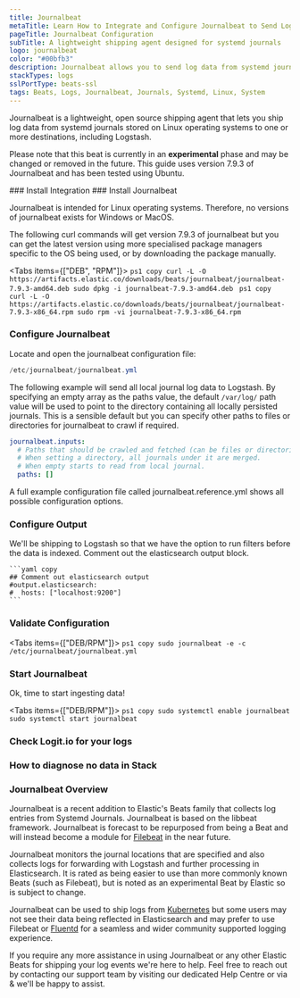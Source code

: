 ```yaml
---
title: Journalbeat
metaTitle: Learn How to Integrate and Configure Journalbeat to Send Logs
pageTitle: Journalbeat Configuration
subTitle: A lightweight shipping agent designed for systemd journals
logo: journalbeat
color: "#00bfb3"
description: Journalbeat allows you to send log data from systemd journals stored on Linux operating systems to your ELK stacks.  
stackTypes: logs
sslPortType: beats-ssl
tags: Beats, Logs, Journalbeat, Journals, Systemd, Linux, System
---
```


Journalbeat is a lightweight, open source shipping agent that lets you ship log data from systemd journals stored on Linux operating systems to one or more destinations, including Logstash.

Please note that this beat is currently in an **experimental** phase and may be changed or removed in the future. This guide uses version 7.9.3 of Journalbeat and has been tested using Ubuntu.

<Steps>
  ### Install Integration
  <InstallIntegration/>
  ### Install Journalbeat

  Journalbeat is intended for Linux operating systems. Therefore, no versions of journalbeat exists for Windows or MacOS.

  The following curl commands will get version 7.9.3 of journalbeat but you can get the latest version using more 
  specialised package managers specific to the OS being used, or by downloading the package manually.

  <Tabs items={["DEB", "RPM"]}>
  <Tab>
    ```ps1 copy
    curl -L -O https://artifacts.elastic.co/downloads/beats/journalbeat/journalbeat-7.9.3-amd64.deb
    sudo dpkg -i journalbeat-7.9.3-amd64.deb
    ```
  </Tab>
  <Tab>
    ```ps1 copy
    curl -L -O https://artifacts.elastic.co/downloads/beats/journalbeat/journalbeat-7.9.3-x86_64.rpm
    sudo rpm -vi journalbeat-7.9.3-x86_64.rpm
    ```
  </Tab>
</Tabs>

### Configure Journalbeat

Locate and open the journalbeat configuration file:
        
```ps1 copy
/etc/journalbeat/journalbeat.yml
```

The following example will send all local journal log data to Logstash. By specifying an empty array as the paths value, the default `/var/log/` 
path value will be used to point to the directory containing all locally persisted journals. This is a sensible default but you can specify 
other paths to files or directories for journalbeat to crawl if required.

```yaml copy
journalbeat.inputs:
  # Paths that should be crawled and fetched (can be files or directories).
  # When setting a directory, all journals under it are merged.
  # When empty starts to read from local journal.
  paths: []
```

<Callout type="info">
    A full example configuration file called journalbeat.reference.yml shows all possible configuration options.
</Callout>

### Configure Output

  <Output>
    We'll be shipping to Logstash so that we have the option to run filters before the data is indexed.  
    Comment out the elasticsearch output block.

    ```yaml copy
    ## Comment out elasticsearch output
    #output.elasticsearch:
    #  hosts: ["localhost:9200"]
    ```
  </Output>

### Validate Configuration

<Tabs items={["DEB/RPM"]}>
  <Tab>
    ```ps1 copy
    sudo journalbeat -e -c /etc/journalbeat/journalbeat.yml
    ```
  </Tab>
</Tabs>

### Start Journalbeat

Ok, time to start ingesting data!

<Tabs items={["DEB/RPM"]}>
  <Tab>
    ```ps1 copy
    sudo systemctl enable journalbeat
    sudo systemctl start journalbeat
    ```
  </Tab>
</Tabs>

### Check Logit.io for your logs
<LaunchStack utmMedium="logs" utmCampaign="journalbeat" source="journalbeat" />

### How to diagnose no data in Stack

<DiagnoseNoData />

</Steps>

### Journalbeat Overview

Journalbeat is a recent addition to Elastic's Beats family that collects log entries from Systemd Journals. Journalbeat is based on the libbeat 
framework. Journalbeat is forecast to be repurposed from being a Beat and will instead become a module for 
[Filebeat](/integrations/log-management/shippers/filebeat) in the near future.

Journalbeat monitors the journal locations that are specified and also collects logs for forwarding with Logstash and further processing in 
Elasticsearch. It is rated as being easier to use than more commonly known Beats (such as Filebeat), but is noted as an experimental Beat by Elastic 
so is subject to change.

Journalbeat can be used to ship logs from [Kubernetes](/integrations/log-management/containerisation/kubernetes) but some users may not see their data being 
reflected in Elasticsearch and may prefer to use Filebeat or [Fluentd](/integrations/log-management/shippers/fluentd) for a seamless and wider community 
supported logging experience.

If you require any more assistance in using Journalbeat or any other Elastic Beats for shipping your log events we're here to help. Feel free to reach 
out by contacting our support team by visiting our dedicated Help Centre or via <IntercomButton text="live chat" /> & we'll be happy to assist.
